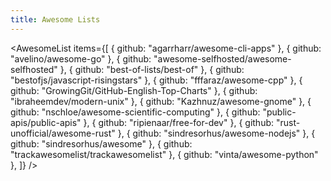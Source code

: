 ```yaml
---
title: Awesome Lists
---
```


<AwesomeList
  items={[
    { github: "agarrharr/awesome-cli-apps" },
    { github: "avelino/awesome-go" },
    { github: "awesome-selfhosted/awesome-selfhosted" },
    { github: "best-of-lists/best-of" },
    { github: "bestofjs/javascript-risingstars" },
    { github: "fffaraz/awesome-cpp" },
    { github: "GrowingGit/GitHub-English-Top-Charts" },
    { github: "ibraheemdev/modern-unix" },
    { github: "Kazhnuz/awesome-gnome" },
    { github: "nschloe/awesome-scientific-computing" },
    { github: "public-apis/public-apis" },
    { github: "ripienaar/free-for-dev" },
    { github: "rust-unofficial/awesome-rust" },
    { github: "sindresorhus/awesome-nodejs" },
    { github: "sindresorhus/awesome" },
    { github: "trackawesomelist/trackawesomelist" },
    { github: "vinta/awesome-python" },
  ]}
/>
